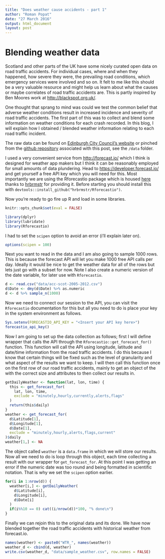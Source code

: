 ```yaml
---
title: "Does weather cause accidents - part 1"
author: "Roman Popat"
date: "27 March 2016"
output: html_document
layout: post
---
```


# Blending weather data

Scotland and other parts of the UK have some nicely curated open data on road traffic accidents. For individual cases, where and when they happened, how severe they were, the prevailing road conditions, which emergency services were involved and so on. It felt to me like this should be a very valuable resource and might help us learn about what the causes or maybe correlates of road traffic accidents are. This is partly inspired by Ben Moores work at <http://blackspot.org.uk/>.

One thought that sprang to mind was could we test the common belief that adverse weather conditions result in increased incidence and severity of road traffic accidents. The first part of this was to collect and blend some information on weather conditions for each crash recorded. In this blog, I will explain how I obtained / blended weather information relating to each road traffic incident.

The raw data can be found on [Edinburgh City Council's website]( http://www.edinburghopendata.info/dataset/vehicle-collisions) or pinched from the [github repository](https://github.com/rmnppt/Road_Traffic_Accidents) associated with this post, see the `/data` folder. 

I used a very convenient service from <http://forecast.io/> which I think is designed for weather app makers but I think it can be reasonably employed for small amounts of data plundering. Head to <https://developer.forecast.io/> and get yourself a free API key which you will need for this. Most importantly we are using the Rforecastio package which is housed [here](https://github.com/hrbrmstr/Rforecastio) thanks to [hrbrmstr](https://github.com/hrbrmstr) for providing it. Before starting you should install this with `devtools::install_github("hrbrmstr/Rforecastio")`.

Now you're ready to go fire up R and load in some libraries.

```r
knitr::opts_chunk$set(eval = FALSE)
```

```r
library(dplyr)
library(lubridate)
library(Rforecastio)
```

I had to set the `scipen` option to avoid an error (i'll explain later on).

```r
options(scipen = 100)
```

Next you want to read in the data and I am also going to sample 1000 rows. This is because the forecast API will let you make 1000 free API calls per day. Ideally it would be nice to get the weather data for all of the rows but lets just go with a subset for now. Note I also create a numeric version of the date variable, for later use with `Rforecastio`.

```r
d <- read.csv("data/acc-scot-2005-2012.csv")
d$Date <- dmy(d$Date) %>% as.numeric
d <- d %>% sample_n(1000)
```

Now we need to connect our session to the API, you can visit the `Rforecastio` documentation for this but all you need to do is place your key in the system environment as follows.

```r
Sys.setenv(FORECASTIO_API_KEY = "<Insert your API key here>") 
forecastio_api_key()
```

Now I am going to set up the data collection as follows; first I will define wrapper that calls the API through the `Rforecastio::get_forecast_for()` function. This function will call the API using longitude, latitude and date/time information from the road traffic accidents. I do this because I know that certain things will be fixed such as the level of granularity and what aspect of the results we want to keep. I will then call this function once on the first row of our road traffic accidents, mainly to get an object of the with the correct size and attributes to then collect our results in.

```r
getDailyWeather <- function(lat, lon, time) {
  this <- get_forecast_for(
    lat, lon, time,
    exclude = "minutely,hourly,currently,alerts,flags"
  )
  return(this$daily)
}
weather <- get_forecast_for(
  d$Latitude[1], 
  d$Longitude[1], 
  d$Date[1],
  exclude = "minutely,hourly,alerts,flags,current"
)$daily
weather[1,] <- NA
```

The object called `weather` is a `data.frame` in which we will store our results. Now all we need to do is loop through this object, each time collecting a result with our wrapper for `get_forecast_for`. At this point I was getting an error if the numeric date was too round and being formatted in scientific notation. That is why we set the `scipen` option earlier.

```r
for(i in 1:nrow(d)) {
  weather[i,] <- getDailyWeather(
    d$Latitude[i], 
    d$Longitude[i], 
    d$Date[i]
  )
  if(i%%10 == 0) cat((i/nrow(d))*100, "% done\n")
}
```

Finally we can rejoin this to the original data and its done. We have now blended together the road traffic accidents with historical weather from forecast.io.

```r
names(weather) <- paste0("WTR_", names(weather))
weather_d <- cbind(d, weather)
write.csv(weather_d, "data/sample_weather.csv", row.names = FALSE)
```

